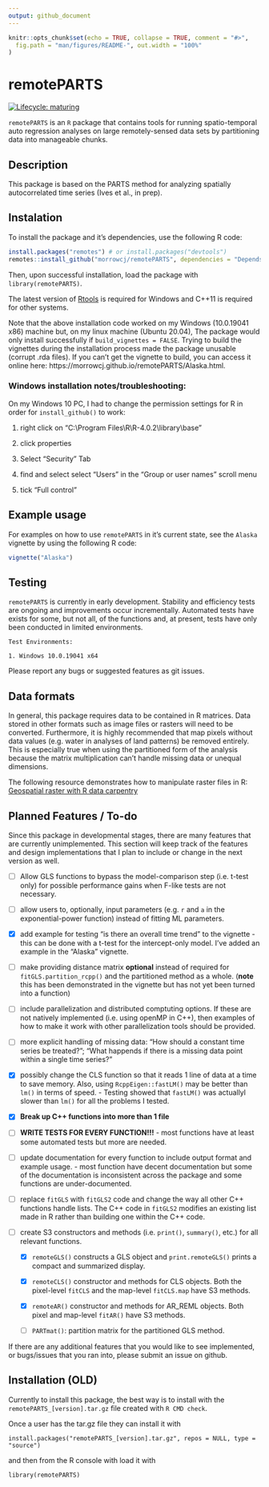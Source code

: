 ```yaml
---
output: github_document
---
```


<!-- README.md is generated from README.Rmd. Please edit that file -->

```r
knitr::opts_chunk$set(echo = TRUE, collapse = TRUE, comment = "#>",
  fig.path = "man/figures/README-", out.width = "100%"
)
```

# remotePARTS

<!-- badges: start -->
[![Lifecycle: maturing](https://img.shields.io/badge/lifecycle-maturing-blue.svg)](https://www.tidyverse.org/lifecycle/#maturing)
<!-- badges: end -->

`remotePARTS` is an `R` package that contains tools for running spatio-temporal 
auto regression analyses on large remotely-sensed data sets by partitioning data 
into manageable chunks.

## Description

This package is based on the PARTS method for analyzing spatially 
autocorrelated time series (Ives et al., in prep).

## Instalation

To install the package and it's dependencies, use the following R code:

```r
install.packages("remotes") # or install.packages("devtools")
remotes::install_github("morrowcj/remotePARTS", dependencies = "Depends", build_vignettes = TRUE)
```

Then, upon successful installation, load the package with `library(remotePARTS)`. 

The latest version of [Rtools](https://cran.r-project.org/bin/windows/Rtools/)
is required for Windows and C++11 is required for other systems. 

Note that the above installation code worked on my Windows (10.0.19041 x86) 
machine but, on my linux machine (Ubuntu 20.04), The package would only install
successfully if `build_vignettes = FALSE`. Trying to build the vignettes
during the installation process made the package unusable (corrupt .rda files).
If you can't get the vignette to build, you can access it online here: 
https://morrowcj.github.io/remotePARTS/Alaska.html. 

### Windows installation notes/troubleshooting:

On my Windows 10 PC, I had to change the permission settings for R
in order for `install_github()` to work:

1) right click on "C:\\Program Files\\R\\R-4.0.2\\library\\base"

2) click properties

3) Select "Security" Tab 

4) find and select select "Users" in the "Group or user names" scroll menu

5) tick "Full control"

## Example usage

For examples on how to use `remotePARTS` in it's current state, see the `Alaska`
vignette by using the following R code:

```r
vignette("Alaska")
```

## Testing

`remotePARTS` is currently in early development. Stability and efficiency tests
are ongoing and improvements occur incrementally. Automated tests have exists for
some, but not all, of the functions and, at present, tests have only been 
conducted in limited environments.

```
Test Environments:

1. Windows 10.0.19041 x64
```

Please report any bugs or suggested features as git issues.

## Data formats

In general, this package requires data to be contained in R matrices. 
Data stored in other formats such as image files or rasters will
need to be converted. Furthermore, it is highly recommended that map 
pixels without data values (e.g. water in analyses of land patterns) 
be removed entirely. This is especially true when using the partitioned 
form of the analysis because the matrix multiplication can't handle 
missing data or unequal dimensions.

The following resource demonstrates how to manipulate raster files in
R: [Geospatial raster with R data carpentry](http://datacarpentry.org/r-raster-vector-geospatial/)

## Planned Features / To-do

Since this package in developmental stages, there are many features that are
currently unimplemented. This section will keep track of the features and design
implementations that I plan to include or change in the next version as well. 

* [ ] Allow GLS functions to bypass the model-comparison step 
(i.e. t-test only) for possible performance gains when F-like tests are not
necessary.

* [ ] allow users to, optionally, input parameters (e.g. `r` and `a` in the 
exponential-power function) instead of fitting ML parameters. 

* [x] add example for testing "is there an overall time trend" to the vignette -
this can be done with a t-test for the intercept-only model. I've added an
example in the "Alaska" vignette. 

* [ ] make providing distance matrix **optional** instead of required for 
`fitGLS.partition_rcpp()` and the partitioned method as a whole. (**note** 
this has been demonstrated in the vignette but has not yet been turned into
a function)

* [ ] include parallelization and distributed comptuting options. If these are
not natively implemented (i.e. using openMP in C++), then examples of how to
make it work with other parallelization tools should be provided. 

* [ ] more explicit handling of missing data: "How should a constant time series
be treated?"; "What happends if there is a missing data point within a single 
time series?"

* [x] possibly change the CLS function so that it reads 1 line of data at a time
to save memory. Also, using `RcppEigen::fastLM()` may be better than `lm()` in 
terms of speed. - Testing showed that `fastLM()` was actuallyl slower than 
`lm()` for all the problems I tested. 

* [x] **Break up C++ functions into more than 1 file**

* [ ] **WRITE TESTS FOR EVERY FUNCTION!!!** - most functions have at
least some automated tests but more are needed. 

* [ ] update documentation for every function to include output format
and example usage. - most function have decent documentation but some of
the documentation is inconsistent across the package and some functions
are under-documented. 

* [ ] replace `fitGLS` with `fitGLS2` code and change the way all other C++ 
functions handle lists. The C++ code in `fitGLS2` modifies an existing list
made in R rather than building one within the C++ code. 

* [ ] create S3 constructors and methods (i.e. `print()`, `summary()`, etc.) for
all relevant functions.

  - [x] `remoteGLS()` constructs a GLS object and `print.remoteGLS()`
  prints a compact and summarized display.

  - [x] `remoteCLS()` constructor and methods for CLS objects. Both the
  pixel-level `fitCLS` and the map-level `fitCLS.map` have S3 methods. 
  
  - [x] `remoteAR()` constructor and methods for AR_REML objects. Both pixel
  and map-level `fitAR()` have S3 methods.
  
  - [ ] `PARTmat()`: partition matrix for the partitioned GLS method.
  
If there are any additional features that you would like to see implemented, or
bugs/issues that you ran into, please submit an issue on github. 

## Installation (OLD)

Currently to install this package, the best way is to install with the 
`remotePARTS_[version].tar.gz` file created with `R CMD check`. 

Once a user has the tar.gz file they can install it with

```
install.packages("remotePARTS_[version].tar.gz", repos = NULL, type = "source")
```

and then from the R console with load it with

```
library(remotePARTS)
```

<!-- Eventually, the following lines should replace the above installation info: -->

<!-- You can install the released version of remotePARTS from 
[CRAN](https://CRAN.R-project.org) with: -->

<!-- ``` r -->
<!-- install.packages("remotePARTS") -->
<!-- ``` -->

<!-- And the development version from [GitHub](https://github.com/) with: -->

<!-- ``` r -->
<!-- # install.packages("devtools") -->
<!-- devtools::install_github("morrowcj/remotePARTS") -->
<!-- ``` -->


<!-- ## Example -->

<!-- This is a basic example which shows you how to solve a common problem: -->

<!-- ```{r example} -->
<!-- library(remotePARTS) -->
<!-- ## basic example code -->
<!-- ``` -->

<!-- What is special about using `README.Rmd` instead of just `README.md`? You can include R chunks like so: -->

<!-- ```{r cars} -->
<!-- summary(cars) -->
<!-- ``` -->

<!-- You'll still need to render `README.Rmd` regularly, to keep `README.md` up-to-date. -->

<!-- You can also embed plots, for example: -->

<!-- ```{r pressure, echo = FALSE} -->
<!-- plot(pressure) -->
<!-- ``` -->

<!-- In that case, don't forget to commit and push the resulting figure files, so they display on GitHub! -->
